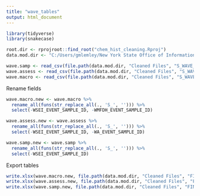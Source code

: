 ```yaml
---
title: "wave_tables"
output: html_document
---
```


```r
library(tidyverse)
library(snakecase)

root.dir <- rprojroot::find_root("chem_hist_cleaning.Rproj")
data.mod.dir <- "C:/Users/gmlemley/New York State Office of Information Technology Services/SMAS - Streams Data Modernization"

wave.samp <- read_csv(file.path(data.mod.dir, "Cleaned Files", "S_WAVE_tables", "S_WAVE_SAMPLE_EVENT_INFO.csv"))
wave.assess <- read_csv(file.path(data.mod.dir, "Cleaned Files", "S_WAVE_tables", "S_WAVE_ASSESSEMENT.csv"))
wave.macro <- read_csv(file.path(data.mod.dir, "Cleaned Files", "S_WAVE_tables", "S_WAVE_MACROINVERTEBRATE_FAMILY_DATA_HISTORY.csv"))

```

Rename fields
```r

wave.macro.new <- wave.macro %>% 
  rename_all(funs(str_replace_all(., 'S_', ''))) %>% 
  select(-WSEI_EVENT_SAMPLE_ID, -WMFDH_EVENT_SAMPLE_ID)

wave.assess.new <- wave.assess %>% 
  rename_all(funs(str_replace_all(., 'S_', ''))) %>% 
  select(-WSEI_EVENT_SAMPLE_ID, -WA_EVENT_SAMPLE_ID)

wave.samp.new <- wave.samp %>% 
  rename_all(funs(str_replace_all(., 'S_', ''))) %>% 
  select(-WSEI_EVENT_SAMPLE_ID)

```

Export tables
```r
write.xlsx(wave.macro.new, file.path(data.mod.dir, "Cleaned Files", "FINAL_RELOADS_SEPT2020", "Final_WAVE_ITS", "20201009_S_WAVE_MACROINVERTEBRATE_FAMILY_DATA_HISTORY.xlsx"))
write.xlsx(wave.assess.new, file.path(data.mod.dir, "Cleaned Files", "FINAL_RELOADS_SEPT2020", "Final_WAVE_ITS", "20201009_S_WAVE_ASSESSEMENT.xlsx"))
write.xlsx(wave.samp.new, file.path(data.mod.dir, "Cleaned Files", "FINAL_RELOADS_SEPT2020", "Final_WAVE_ITS", "20201009_S_WAVE_SAMPLE_EVENT_INFO.xlsx"))

```

